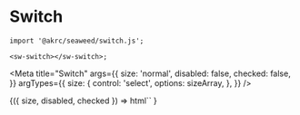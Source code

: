 
# Switch

```tsx
import '@akrc/seaweed/switch.js';

<sw-switch></sw-switch>;
```

<Meta
    title="Switch"
    args={{
        size: 'normal',
        disabled: false,
        checked: false,
    }}
    argTypes={{
        size: {
            control: 'select',
            options: sizeArray,
        },
    }}
/>

<Canvas>
    <Story name="Page">
        {({ size, disabled, checked }) =>
            html`<sw-switch
                size=${size}
                ?checked=${checked}
                ?disabled=${disabled}
            ></sw-switch>`
        }
    </Story>
</Canvas>
